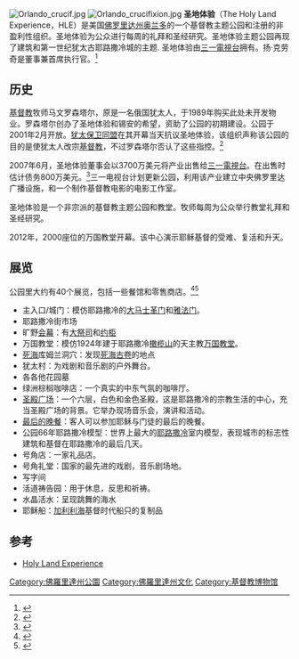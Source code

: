 [[File:Orlando_crucif.jpg|thumb]]
[[File:Orlando_crucifixion.jpg|thumb]]
'''圣地体验'''（The Holy Land Experience，HLE）是美国[[佛罗里达州|佛罗里达州]][[奥兰多_(佛罗里达州)|奥兰多]]的一个基督教主题公园和注册的非盈利性组织。圣地体验为公众进行每周的礼拜和圣经研究。圣地体验主题公园再现了建筑和第一世纪犹太古耶路撒冷城的主题. 圣地体验由[[三一電視台|三一電視台]]拥有。扬·克劳奇是董事兼首席执行官。<ref name="Rosenthals">{{cite news|url=http://www.southflorida.com/travel/sfl-holyland,0,7964224.story|title=Holyland theme park|last=Davis|first=James D.|year=2007|work=Sun Sentinel|publisher=Tribune Company|accessdate=2009-04-06|archive-date=2012-04-19|archive-url=https://web.archive.org/web/20120419025058/http://www.southflorida.com/travel/sfl-holyland,0,7964224.story|dead-url=no}}</ref>

== 历史 ==
[[基督教|基督教]]牧师马文罗森塔尔，原是一名俄国犹太人，于1989年购买此处未开发物业。罗森塔尔创办了圣地体验和锡安的希望，资助了公园的初期建设。公园于2001年2月开放。[[犹太保卫同盟|犹太保卫同盟]]在其开幕当天抗议圣地体验，该组织声称该公园的目的是使犹太人改宗[[基督教|基督教]]，不过罗森塔尔否认了这些指控。<ref name="Controversy">{{cite web|url=http://www.cbsnews.com/stories/2001/02/05/national/main269646.shtml|title=Controversy At Religious Theme Park: Jews Protest, Claim Goal Is To Convert Jews To Christianity|date=2001-02-05|work=CBS NEWS|publisher=CBS Interactive Inc.|accessdate=2009-04-07|archive-date=2012-05-08|archive-url=https://www.webcitation.org/67UqlscyM?url=http://www.cbsnews.com/stories/2001/02/05/national/main269646.shtml|dead-url=no}}</ref>

2007年6月，圣地体验董事会以3700万美元将产业出售给[[三一電視台|三一電視台]]。在出售时估计债务800万美元。<ref name="Jobs">{{cite news|url=http://www.orlandosentinel.com/topic/chi-holyland-story,0,5402783.story?page=1|title=Scores lose jobs as Holy Land undergoes extreme makeover: The new owners preach the prosperity gospel while boosting park attendance|last=Pinsky|first=Mark I.|author2=Susan Thompson|date=2007-10-21|work=Orlando Sentinel|publisher=Tribune Company|accessdate=2009-04-06}}{{dead link|date=2017年12月 |bot=InternetArchiveBot |fix-attempted=yes }}</ref>三一电视台计划更新公园，利用该产业建立中央佛罗里达广播设施，和一个制作基督教电影的电影工作室。

圣地体验是一个非宗派的基督教主题公园和教堂。牧师每周为公众举行教堂礼拜和圣经研究。

2012年，2000座位的万国教堂开幕。该中心演示耶稣基督的受难、复活和升天。

== 展览 ==
公园里大约有40个展览，包括一些餐馆和零售商店。<ref>{{cite web |url=http://www.holylandexperience.com/guest_services/seasonal_hours.html |title=Seasonal Hours |publisher=The Holy Land Experience |accessdate=2012-09-01 |archive-date=2014-12-25 |archive-url=https://web.archive.org/web/20141225001531/http://www.holylandexperience.com/guest_services/seasonal_hours.html |dead-url=yes }}</ref><ref>{{cite web|title=Holy Land Experience Park Map|url=http://www.holylandexperience.com/hle_park_map.pdf|accessdate=2013年4月27日|archive-date=2014年2月10日|archive-url=https://web.archive.org/web/20140210141326/http://www.holylandexperience.com/hle_park_map.pdf|dead-url=yes}}</ref> 
* 主入口/城门：模仿耶路撒冷的[[大马士革门|大马士革门]]和[[雅法门|雅法门]]。
* 耶路撒冷街市场
* 旷野[[会幕|会幕]]：有[[大祭司|大祭司]]和[[约柜|约柜]]
* 万国教堂：模仿1924年建于耶路撒冷[[橄榄山|橄榄山]]的天主教[[万国教堂|万国教堂]]。
*[[死海|死海]]库姆兰洞穴：发现[[死海古卷|死海古卷]]的地点
* 犹太村：为戏剧和音乐剧的户外舞台。
* 各各他花园墓
* 绿洲棕榈咖啡店：一个真实的中东气氛的咖啡厅。
* [[圣殿山|圣殿广场]]：一个六层，白色和金色圣殿，这是耶路撒冷的宗教生活的中心，充当圣殿广场的背景。它举办现场音乐会，演讲和活动。
* [[最后的晚餐|最后的晚餐]]：客人可以参加耶稣与门徒的最后的晚餐。
* 公园66年耶路撒冷模型：世界上最大的[[耶路撒冷|耶路撒冷]]室内模型，表现城市的标志性建筑和基督在耶路撒冷的最后几天。
* 号角店：一家礼品店。
* 号角礼堂：国家的最先进的戏剧，音乐剧场地。
* 写字间
* 活道祷告园：用于休息，反思和祈祷。
* 水晶活水：呈现跳舞的海水
* 耶稣船：[[加利利海|加利利海]]基督时代船只的复制品

==参考==
{{reflist}}
*[http://www.holylandexperience.com/ Holy Land Experience] {{Wayback|url=http://www.holylandexperience.com/ |date=20210106212159 }}
{{Coord|28.496172|-81.433004|display=title}}

[[Category:佛羅里達州公園|Category:佛羅里達州公園]]
[[Category:佛羅里達州文化|Category:佛羅里達州文化]]
[[Category:基督教博物馆|Category:基督教博物馆]]